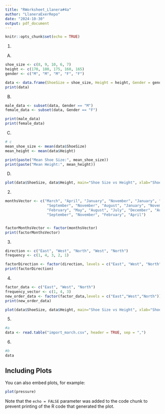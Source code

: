 ```yaml
---
title: "RWorksheet_Llanera#4a"
author: "LlaneraExerRepo"
date: "2024-10-30"
output: pdf_document
---
```


```r
knitr::opts_chunk$set(echo = TRUE)
```
1.
A.
```r
shoe_size <- c(8, 9, 10, 6, 7)
height <- c(170, 180, 175, 160, 165)
gender <- c("M", "M", "M", "F", "F")

data <- data.frame(ShoeSize = shoe_size, Height = height, Gender = gender)
print(data)
```
B.
```r
male_data <- subset(data, Gender == "M")
female_data <- subset(data, Gender == "F")

print(male_data)
print(female_data)
```
C.
```r
# c
mean_shoe_size <- mean(data$ShoeSize)
mean_height <- mean(data$Height)

print(paste("Mean Shoe Size:", mean_shoe_size))
print(paste("Mean Height:", mean_height))
```
D.
```r
plot(data$ShoeSize, data$Height, main="Shoe Size vs Height", xlab="Shoe Size", ylab="Height")
```
2.
```r
monthsVector <- c("March", "April", "January", "November", "January", "September", "October", 
                   "September", "November", "August", "January", "November", "November", 
                   "February", "May", "August", "July", "December", "August", "August", 
                   "September", "November", "February", "April")


factorMonthsVector <- factor(monthsVector)
print(factorMonthsVector)
```
3.
```r
direction <- c("East", "West", "North", "West", "North")
frequency <- c(1, 4, 3, 2, 1)

factorDirection <- factor(direction, levels = c("East", "West", "North"))
print(factorDirection)

```
4. 
```r
factor_data <- c("East", "West", "North")
frequency_vector <- c(1, 4, 3)
new_order_data <- factor(factor_data,levels = c("East","West","North"))
print(new_order_data)
```

```r

plot(data$ShoeSize, data$Height, main="Shoe Size vs Height", xlab="Shoe Size", ylab="Height")
```

5. 
```r
#a
data <- read.table("import_march.csv", header = TRUE, sep = ",")
```

6. 
```r
#b
data
```

## Including Plots

You can also embed plots, for example:

```r
plot(pressure)
```

Note that the `echo = FALSE` parameter was added to the code chunk to prevent printing of the R code that generated the plot.
